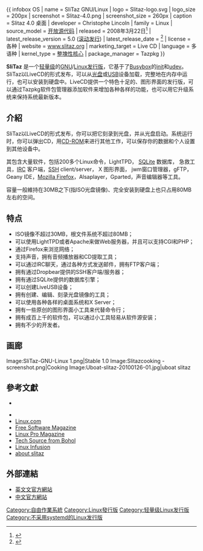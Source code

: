 {{noteTA
|G1=IT
}}

{{ infobox OS
| name                   = SliTaz GNU/Linux
| logo                   = Slitaz-logo.svg
| logo_size              = 200px
| screenshot             = Slitaz-4.0.png
| screenshot_size        = 260px
| caption                = Slitaz 4.0 桌面
| developer              = Christophe Lincoln
| family                 = Linux
| source_model           = [[开放源代码|开放源代码]]
| released = 2008年3月22日<ref>{{cite web|title=SliTaz 1.0 Release Notes|url=http://www.slitaz.org/en/doc/releases/1.0/relnotes.en.html|publisher=SliTaz|accessdate=5 August 2012|archive-date=2020-02-23|archive-url=https://web.archive.org/web/20200223003310/http://slitaz.org/en/doc/releases/1.0/relnotes.en.html|dead-url=no}}</ref>
| latest_release_version = 5.0 ([[滚动发行|滚动发行]])
| latest_release_date = {{Start date and age|2020|02|23|df=yes}}<ref>{{Cite web |url=http://mirror1.slitaz.org/iso/rolling/ |title=存档副本 |accessdate=2020-08-30 |archive-date=2020-02-25 |archive-url=https://web.archive.org/web/20200225122152/http://mirror1.slitaz.org/iso/rolling/ |dead-url=no }}</ref>
| license                = 各种
| website                = [http://www.slitaz.org/en  www.slitaz.org]
| marketing_target = Live CD 
| language = 多语种
| kernel_type = [[整塊性核心|整塊性核心]]
| package_manager = Tazpkg
}}

'''SliTaz''' 是一个[[轻量级Linux发行版|轻量级]]的[[GNU|GNU]]/[[Linux发行版|Linux发行版]]，它基于了[[Busybox|Busybox]]的[[init|init]]和[[udev|udev]]。SliTaz以LiveCD的形式发布，可以从[[光盘|光盘]]或[[USB|USB]]设备加载，完整地在内存中运行，也可以安装到硬盘中。LiveCD提供一个特色十足的、图形界面的发行版，可以通过Tazpkg软件包管理器添加软件来增加各种各样的功能，也可以用它升级系统来保持系统最新版本。

== 介紹 ==

SliTaz以LiveCD的形式发布，你可以把它刻录到光盘，并从光盘启动。系统运行时，你可以弹出CD，用[[CD-ROM|CD-ROM]]来进行其他工作，可以保存你的数据和个人设置到其他设备中。

其包含大量软件，包括200多个Linux命令，LightTPD， [[SQLite|SQLite]] 数据库， 急救工具，[[IRC|IRC]] 客户端，[[Secure_Shell|SSH]] client/server， X 图形界面， jwm窗口管理器，gFTP，Geany IDE，[[Mozilla_Firefox|Mozilla Firefox]]，Alsaplayer，Gparted，声音编辑器等工具。

容量一般維持在30MB之下(指ISO光盘镜像)、完全安装到硬盘上也只占用80MB左右的空间。 

== 特点 ==
* ISO镜像不超过30MB，根文件系统不超过80MB；
* 可以使用LightTPD或者Apache来做Web服务器，并且可以支持CGI和PHP；
* 通过Firefox来浏览网络；
* 支持声音，拥有音频播放器和CD提取工具；
* 可以通过IRC聊天，通过各种方式发送邮件，拥有FTP客户端；
* 拥有通过Dropbear提供的SSH客户端/服务器；
* 拥有通过SQLite提供的数据库引擎；
* 可以创建LiveUSB设备；
* 拥有创建、编辑、刻录光盘镜像的工具；
* 可以使用各种各样的桌面系统和X Server；
* 拥有一些原创的图形界面小工具来代替命令行；
* 拥有成百上千的软件包，可以通过小工具轻易从软件源安装；
* 拥有不少的开发者。

== 画廊 ==
<gallery>
Image:SliTaz-GNU-Linux 1.png|Stable 1.0
Image:Slitazcooking - screenshot.png|Cooking
Image:Uboat-slitaz-20100126-01.jpg|uboat slitaz
</gallery>

== 參考文獻 ==

* {{cite news 
|last=Bodnar 
|first=Ladislav 
|url=http://distrowatch.com/weekly.php?issue=20080331#feature 
|title=First look at SliTaz GNU/Linux 1.0, the smallest desktop distro on earth 
|publisher=Distrowatch 
|date=2008-03-31 
|accessdate=2008-03-31 
|archive-date=2010-09-24 
|archive-url=https://web.archive.org/web/20100924164811/http://distrowatch.com/weekly.php?issue=20080331#feature 
|dead-url=no 
}}

* {{cite news
|last=Auza
|first=Jun
|url=http://www.junauza.com/2008/03/slitaz-gnulinux-smallest-desktop-distro.html
|title=SliTaz GNU/Linux, the Smallest “Desktop” Distro Ever Created
|publisher=Tech Source From Bohol
|date=2008-03-28
|accessdate=2008-03-28
|archive-date=2008-04-01
|archive-url=https://web.archive.org/web/20080401000152/http://www.junauza.com/2008/03/slitaz-gnulinux-smallest-desktop-distro.html
|dead-url=yes
}}
* [https://web.archive.org/web/20090210082858/http://www.linux.com/feature/140573 Linux.com]
* [https://web.archive.org/web/20090205020215/http://www.freesoftwaremagazine.com/columns/slitaz_live_cd_small_beautifully_marked Free Software Magazine]
* [http://www.linux-magazine.com/issues/2008/97/slitaz Linux Pro Magazine]{{Wayback|url=http://www.linux-magazine.com/issues/2008/97/slitaz |date=20090205011110 }}
* [http://www.junauza.com/2008/03/slitaz-gnulinux-smallest-desktop-distro.html Tech Source from Bohol]{{Wayback|url=http://www.junauza.com/2008/03/slitaz-gnulinux-smallest-desktop-distro.html |date=20090318002043 }}
* [https://web.archive.org/web/20090205064915/http://www.linuxinfusion.com/slitaz-a-light-weight-gnulinux-distribution Linux Infusion]
* [http://www.slitaz.org/en/about/  about slitaz]{{Wayback|url=http://www.slitaz.org/en/about/ |date=20090306070415 }}

== 外部連結 ==
* [http://www.slitaz.org/en/ 英文文官方網站]{{Wayback|url=http://www.slitaz.org/en/ |date=20090306071237 }}
* [https://web.archive.org/web/20110323221243/http://www.slitaz.org/cn/ 中文官方網站]
{{linux-distro}}

[[Category:自由作業系統|Category:自由作業系統]]
[[Category:Linux發行版|Category:Linux發行版]]
[[Category:轻量级Linux发行版|Category:轻量级Linux发行版]]
[[Category:不采用systemd的Linux发行版|Category:不采用systemd的Linux发行版]]